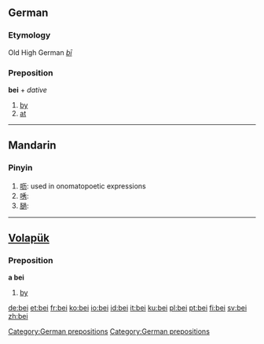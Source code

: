 ==German==
===Etymology===
Old High German ''[[bī]]''
===Preposition===
'''bei''' + ''dative''

# [[by]]
# [[at]]

[[Category:German prepositions]]

----

==Mandarin==
===Pinyin===
{{cmn-alt-pinyin|bei|bei5}}

# [[呖]]: used in onomatopoetic expressions
# [[唀]]: 
# [[膼]]: 


----

==[[Volapük]]==
===Preposition===
'''a bei'''
# [[by]]

[[Category:German prepositions]]

[[de:bei]]
[[et:bei]]
[[fr:bei]]
[[ko:bei]]
[[io:bei]]
[[id:bei]]
[[it:bei]]
[[ku:bei]]
[[pl:bei]]
[[pt:bei]]
[[fi:bei]]
[[sv:bei]]
[[zh:bei]]